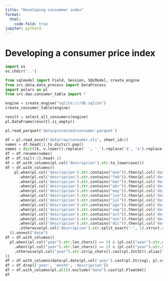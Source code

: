 ```yaml
---
title: "Developing consummer index"
format:
  html:
    code-fold: true
jupyter: python3
---
```


# Developing a consumer price index

```python
import os 
os.chdir('..')
```

```python
from sqlmodel import Field, Session, SQLModel, create_engine
from src.data.data_process import DataProcess
import polars as pl
from src.dao.consumer_table import *
```

```python
engine = create_engine("sqlite:///db.sqlite")
create_consumer_table(engine)

result = select_all_consumers(engine)
pl.DataFrame(result).is_empty()
```

```python
pl.read_parquet('data/processed/consumer.parquet')
```


```python
df = pl.read_excel('data/raw/consumer.xls', sheet_id=1)
names = df.head(1).to_dicts().pop()
names = dict((k, v.lower().replace(' ', '_').replace('á', 'a').replace('é', 'e').replace('í', 'i').replace('ó', 'o').replace('ú', 'u').replace('ñ', 'n')) for k, v in names.items())
df = df.rename(names)
df = df.tail(-2).head(-1)
df = df.with_columns(pl.col('descripcion').str.to_lowercase())
df = df.with_columns((
    pl.when(pl.col('descripcion').str.contains("ene")).then(pl.col('descripcion').str.replace("ene", "01").str.split_exact('-', 1).struct.rename_fields(['month', 'year']).alias('date'))
      .when(pl.col('descripcion').str.contains("feb")).then(pl.col('descripcion').str.replace("feb", "02").str.split_exact('-', 1).struct.rename_fields(['month', 'year']).alias('date'))
      .when(pl.col('descripcion').str.contains("mar")).then(pl.col('descripcion').str.replace("mar", "03").str.split_exact('-', 1).struct.rename_fields(['month', 'year']).alias('date'))
      .when(pl.col('descripcion').str.contains("abr")).then(pl.col('descripcion').str.replace("abr", "04").str.split_exact('-', 1).struct.rename_fields(['month', 'year']).alias('date'))
      .when(pl.col('descripcion').str.contains("may")).then(pl.col('descripcion').str.replace("may", "05").str.split_exact('-', 1).struct.rename_fields(['month', 'year']).alias('date'))
      .when(pl.col('descripcion').str.contains("jun")).then(pl.col('descripcion').str.replace("jun", "06").str.split_exact('-', 1).struct.rename_fields(['month', 'year']).alias('date'))
      .when(pl.col('descripcion').str.contains("jul")).then(pl.col('descripcion').str.replace("jul", "07").str.split_exact('-', 1).struct.rename_fields(['month', 'year']).alias('date'))
      .when(pl.col('descripcion').str.contains("ago")).then(pl.col('descripcion').str.replace("ago", "08").str.split_exact('-', 1).struct.rename_fields(['month', 'year']).alias('date'))
      .when(pl.col('descripcion').str.contains("sep")).then(pl.col('descripcion').str.replace("sep", "09").str.split_exact('-', 1).struct.rename_fields(['month', 'year']).alias('date'))
      .when(pl.col('descripcion').str.contains("oct")).then(pl.col('descripcion').str.replace("oct", "10").str.split_exact('-', 1).struct.rename_fields(['month', 'year']).alias('date'))
      .when(pl.col('descripcion').str.contains("nov")).then(pl.col('descripcion').str.replace("nov", "11").str.split_exact('-', 1).struct.rename_fields(['month', 'year']).alias('date'))
      .when(pl.col('descripcion').str.contains("dic")).then(pl.col('descripcion').str.replace("dic", "12").str.split_exact('-', 1).struct.rename_fields(['month', 'year']).alias('date'))
      .otherwise(pl.col('descripcion').str.split_exact('-', 1).struct.rename_fields(['year', 'month']).alias('date'))
  )).unnest("date")
df = df.with_columns((
  pl.when((pl.col("year").str.len_chars() == 2) & (pl.col("year").str.strip_chars().cast(pl.Int32) < 80)).then(pl.col("year").str.strip_chars().cast(pl.Int32) + 2000)
    .when((pl.col("year").str.len_chars() == 2) & (pl.col("year").str.strip_chars().cast(pl.Int32) >= 80)).then(pl.col("year").str.strip_chars().cast(pl.Int32) + 1900)
    .otherwise(pl.col("year").str.strip_chars().cast(pl.Int32)).alias("year")
))
df = df.with_columns(date=pl.date(pl.col('year').cast(pl.String), pl.col('month'), 1))
df = df.drop(['year', 'month', 'descripcion'])
df = df.with_columns(pl.all().exclude("date").cast(pl.Float64))
df
```

